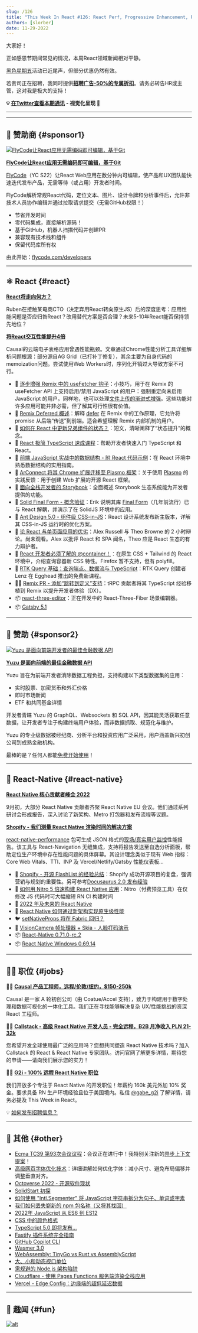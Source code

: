 ```yaml
---
slug: /126
title: "This Week In React #126: React Perf, Progressive Enhancement, Remix, Storybook, React-Native, FlashList, Nitro, TC39..."
authors: [slorber]
date: 11-29-2022
---
```


大家好！

正如感恩节期间常见的情况，本周React领域新闻相对平静。

[黑色星期五](https://thisweekinreact.com/black-friday)活动已近尾声，但部分优惠仍然有效。

若贵司正在招聘，我同时提供[**招聘广告-50%的专属折扣**](https://thisweekinreact.com/sponsor#sponsor-jobs)。请务必转告HR或主管，这对我是极大的支持！

<!-- truncate -->

**💡 [在Twitter查看本期通讯](https://slo.im/thread) - 视觉化呈现 🎨**

---


<Support />

---

## 💸 赞助商 {#sponsor1}

[![FlyCode让React应用无需编码即可编辑，基于Git](/emails/issues/124/flycode.jpg)](https://bit.ly/3UPwAoJ)

**[FlyCode让React应用无需编码即可编辑，基于Git](https://bit.ly/3UPwAoJ)**

[FlyCode](https://bit.ly/3wWSi00)（YC S22）让React Web应用在数分钟内可编辑，使产品和UX团队能快速迭代发布产品，无需等待（或占用）开发者时间。

FlyCode解析常规React代码，定位文本、图片、设计令牌和分析事件后，允许非技术人员协作编辑并通过拉取请求提交（无需GitHub权限！）

- 节省开发时间
- 零代码集成，直接解析源码！
- 基于GitHub，机器人扫描代码并创建PR
- 兼容现有技术栈和组件
- 保留代码库所有权

由此开始：[flycode.com/developers](https://www.flycode.com/developers)

---

## ⚛️ React {#react}

**[React将走向何方？](https://www.infoxicator.com/is-react-going-anywhere)**

Ruben在接触某电商CTO（决定弃用React转向原生JS）后的深度思考：应用性能问题是否应归咎React？改用替代方案是否合理？未来5-10年React能否保持领先地位？

**[将React交互性能提升4倍](https://www.causal.app/blog/react-perf)**

Causal的云端电子表格应用曾遇性能瓶颈。文章通过Chrome性能分析工具详细解析问题根源：部分源自AG Grid（已打补丁修复），其余主要为自身代码的memoization问题。尝试使用Web Workers时，序列化开销过大导致方案不可行。

- 📜 [逐步增强 Remix 中的 useFetcher 钩子](https://sergiodxa.com/articles/progressively-enhance-the-usefetcher-hook-in-remix)：小技巧，用于在 Remix 的 useFetcher API 上支持启用/禁用 JavaScript 的用户：强制重定向未启用 JavaScript 的用户。同样地，也可以处理[文件上传的渐进式增强](https://twitter.com/ebey_jacob/status/1596223682246234113)。这些功能对许多应用可能并非必需，但了解其可行性很有价值。
- 📜 [Remix Deferred 概述](https://gist.github.com/jacob-ebey/9bde9546c1aafaa6bc8c242054b1be26)：解释 [defer](https://github.com/remix-run/remix/issues/4486) 在 Remix 中的工作原理，它允许将 promise 从后端“传送”到前端。适合希望理解 Remix 内部机制的用户。
- 📜 [如何在 React 中更新兄弟组件的状态？](https://alexsidorenko.com/blog/react-siblings/)：短文，清晰阐释了“状态提升”的概念。
- 📜 [React 极简 TypeScript 速成课程](https://profy.dev/article/react-typescript)：帮助开发者快速入门 TypeScript 和 React。
- 📜 [前端 JavaScript 实战中的数据结构 - 附 React 代码示例](https://profy.dev/article/javascript-data-structures)：在 React 环境中熟悉数据结构的实用指南。
- 📜 [ArConnect 将其 Chrome 扩展迁移至 Plasmo 框架](https://blog.plasmo.com/p/migrating-chrome-extension-to-plasmo)：关于使用 [Plasmo](https://github.com/PlasmoHQ/plasmo) 的实践反馈：用于创建 Web 扩展的开源 React 框架。
- 📜 [面向全栈开发者的 Storybook](https://storybook.js.org/blog/storybook-for-full-stack-developers/)：全面概述 Storybook 生态系统能为开发者提供的功能。
- 📜 [Solid Final Form - 概念验证](https://erikras.com/blog/solid-final-form-poc)：Erik 说明其库 [Final Form](https://final-form.org/react)（几年前流行）已与 React 解耦，并演示了在 SolidJS 环境中的应用。
- 📜 [Ant Design 5.0 - 组件级 CSS-in-JS](https://ant.design/docs/blog/css-in-js)：React 设计系统发布新主版本，详解其 CSS-in-JS 运行时的优化方案。
- 🎥 [论 React 与单页面应用的优劣](https://www.youtube.com/watch?v=ChfjZV-aA_Y)：Alex Russell 与 Theo Browne 的 2 小时辩论。尚未观看。Alex 以批评 React 和 SPA 闻名，Theo 应是 React 生态的有力辩护者。
- 🎥 [React 开发者必须了解的 @container！](https://www.youtube.com/watch?v=ypN-Uwshc5M)：在原生 CSS + Tailwind 的 React 环境中，介绍查询容器新 CSS 特性。Firefox 暂不支持，但有 polyfill。
- 🎥 [RTK Query 基础：查询端点、数据流与 TypeScript](https://egghead.io/courses/rtk-query-basics-query-endpoints-data-flow-and-typescript-57ea3c43)：RTK Query 创建者 Lenz 在 Egghead 推出的免费新课程。
- 🧑‍💻 [Remix PR - 添加“跳转到定义”支持](https://github.com/remix-run/remix/pull/4689)：tRPC 贡献者将其 TypeScript 经验移植到 Remix 以提升开发者体验（DX）。
- 📦 [react-three-editor](https://github.com/pmndrs/react-three-editor)：正在开发中的 React-Three-Fiber 场景编辑器。
- 📦 [Gatsby 5.1](https://www.gatsbyjs.com/docs/reference/release-notes/v5.1/)

<SubscribeFormEmbed />

---

## 💸 赞助 {#sponsor2}

[![Yuzu 是面向前端开发者的最佳金融数据 API](/emails/issues/126/yuzu.png)](https://www.yuzu.dev/)

**[Yuzu 是面向前端的最佳金融数据 API](https://www.yuzu.dev/)**

Yuzu 旨在为前端开发者消除数据工程负担，支持构建以下类型数据集的应用：

- 实时股票、加密货币和外汇价格
- 即时市场新闻
- ETF 和共同基金详情

开发者青睐 Yuzu 的 GraphQL、Websockets 和 SQL API，因其能灵活获取任意数据，让开发者专注于构建终端用户体验，而非数据抓取、规范化与维护。

Yuzu 的专业级数据被经纪商、分析平台和投资应用广泛采用，用户涵盖新兴初创公司到成熟金融机构。

最棒的是？任何人都能[免费开始使用](https://www.yuzu.dev/pricing)！

---

## 📱 React-Native {#react-native}

**[React Native 核心贡献者峰会 2022](https://reactnative.dev/blog/2022/11/22/react-native-core-contributor-summit-2022)**

9月初，大部分 React Native 贡献者齐聚 React Native EU 会议。他们通过系列研讨会形成报告，深入讨论了新架构、Metro 打包器和发布流程等议题。

**[Shopify - 我们测量 React Native 渲染时间的解决方案](https://shopify.engineering/measuring-react-native-rendering-times)**

[react-native-performance](https://github.com/Shopify/react-native-performance) 包可生成 JSON 格式的[现场/真实用户监控](https://web.dev/lab-and-field-data-differences/)性能报告。该工具与 React-Navigation 无缝集成，支持将报告发送至自选分析面板，帮助定位生产环境中存在性能问题的具体屏幕。其设计理念类似于现有 Web 指标：Core Web Vitals、TTI、INP 及 Vercel/Netlify/Gatsby 性能仪表板...

- 📜 [Shopify - 开源 FlashList 的经验总结](https://shopify.engineering/what-we-learned-from-open-sourcing-flashlist)：Shopify 成功开源项目的复盘，强调营销与规划的重要性。另可参考[Docusaurus 2.0 发布经验](https://www.indiehackers.com/post/1-on-product-hunt-thanks-to-newsletters-and-good-timing-2c7d8809d9)
- 📜 [如何用 Nitro 5 倍速构建 React Native 应用](https://blog.nitro.build/how-to-build-a-react-native-app-5x-faster-with-nitro-d7e512b18d90)：Nitro（付费预览工具）在仅修改 JS 代码时可大幅缩短 RN CI 构建时间
- 📜 [2022 年及未来的 React Native](https://semaphoreci.com/blog/react-native)
- 📜 [React Native 如何通过新架构实现原生级性能](https://medium.com/ocp-digital-factory/how-react-native-became-performant-as-native-with-the-new-architecture-6e678c3178aa)
- 🐦 [setNativeProps 将在 Fabric 回归？](https://twitter.com/o_kwasniewski/status/1596090790350303233)
- 🎨 [VisionCamera 帧处理器 + Skia - 人脸打码演示](https://twitter.com/mrousavy/status/1595746972190883840)
- 📦 [React-Native 0.71.0-rc.2](https://twitter.com/Kelset/status/1595839212502261760)
- 📦 [React Native Windows 0.69.14](https://github.com/microsoft/react-native-windows/releases/tag/react-native-windows_v0.69.14)

---

## 🧑‍💻 职位 {#jobs}

🧑‍💼 [**Causal 产品工程师，远程/伦敦/纽约，$150-250k**](https://jobs.lever.co/causal-app/4acaafbe-ef3d-45a6-bbe6-687c022d727c?lever-origin=applied&lever-source%5B%5D=thisweekinreact.com)

Causal 是一家 A 轮初创公司（由 Coatue/Accel 支持），致力于构建用于数字处理和数据可视化的一体化工具。我们正在寻找能够解决复杂 UX/性能挑战的资深 React 工程师。

🧑‍💼 [**Callstack - 高级 React Native 开发人员 - 完全远程，B2B 月净收入 PLN 21-32k**](https://www.callstack.com/senior-react-native-developer)

您希望开发全球使用最广泛的应用吗？您想共同塑造 React Native 技术吗？加入 Callstack 的 React & React Native 专家团队。访问官网了解更多详情，期待您的申请——请向我们展示您的实力！

🧑‍💼 [**G2i - 100% 远程 React Native 职位**](https://twitter.com/gabe_g2i/status/1563204813881425926?s=20&t=ArRLC77BpRwXXCdx8fnUqw)

我们开放多个专注于 React Native 的开发职位！年薪约 160k 美元外加 10% 奖金。要求具备 RN 生产环境经验且位于美国境内。私信 [@gabe_g2i](https://twitter.com/gabe_g2i) 了解详情，请务必提及 This Week in React。

💡 [如何发布招聘信息？](https://thisweekinreact.com/sponsor)

---

## 🔀 其他 {#other}

- [Ecma TC39 第93次会议议程](https://github.com/tc39/agendas/blob/main/2022/11.md)：会议正在进行中！我特别关注新的[异步上下文提案](https://github.com/legendecas/proposal-async-context)！
- [高级网页字体优化技术](https://pixelpoint.io/blog/advanced-web-font-optimization-techniques/)：详细讲解如何优化字体：减小尺寸、避免布局偏移并调整垂直对齐。
- [Octoverse 2022 - 开源软件现状](https://octoverse.github.com/)
- [SolidStart 初探](https://ajcwebdev.com/2022/11/20/a-first-look-at-solidstart/)
- [如何使用 "Intl.Segmenter" 将 JavaScript 字符串拆分为句子、单词或字素](https://www.stefanjudis.com/today-i-learned/how-to-split-javascript-strings-with-intl-segmenter/)
- [我们如何丢失崭新的 npm 包名称（又将其找回）](https://reactflow.dev/blog/reactflow-npm-package-name/)
- [2022年 JavaScript 从 ES6 到 ES12](https://medium.com/@bluetch/javascript-es6-es7-es8-es9-es10-es11-and-es12-519d8be7d48c)
- [CSS 中的颜色格式](https://www.joshwcomeau.com/css/color-formats/)
- [TypeScript 5.0 即将发布...](https://www.youtube.com/watch?v=PTU-H6Wwbh8)
- [Fastify 插件系统完全指南](https://www.nearform.com/blog/complete-guide-fastify-plugin-system/)
- [GitHub Copilot CLI](https://githubnext.com/projects/copilot-cli/)
- [Wasmer 3.0](https://wasmer.io/posts/announcing-wasmer-3.0)
- [WebAssembly: TinyGo vs Rust vs AssemblyScript](https://ecostack.dev/posts/wasm-tinygo-vs-rust-vs-assemblyscript/)
- [大、小和动态视口单位](https://web.dev/viewport-units/)
- [需规避的 Node.js 架构陷阱](https://blog.appsignal.com/2022/11/23/nodejs-architecture-pitfalls-to-avoid.html)
- [Cloudflare - 使用 Pages Functions 服务端渲染全栈应用](https://blog.cloudflare.com/pages-full-stack-frameworks/)
- [Vercel - Edge Config：边缘端的超低延迟数据](https://vercel.com/blog/edge-config-ultra-low-latency-data-at-the-edge)

---

## 🤭 趣闻 {#fun}

[![alt](/emails/issues/126/meme.png)](https://twitter.com/addyosmani/status/1595470573001314309)